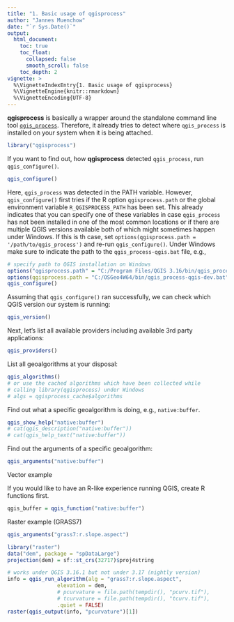 ```yaml
---
title: "1. Basic usage of qgisprocess"
author: "Jannes Muenchow"
date: "`r Sys.Date()`"
output:
  html_document:
    toc: true
    toc_float:
      collapsed: false
      smooth_scroll: false
    toc_depth: 2
vignette: >
  %\VignetteIndexEntry{1. Basic usage of qgisprocess}
  %\VignetteEngine{knitr::rmarkdown}
  %\VignetteEncoding{UTF-8}
---
```


**qgisprocess** is basically a wrapper around the standalone command line tool [`qgis_process`](https://github.com/qgis/QGIS-Documentation/issues/5803).
Therefore, it already tries to detect where `qgis_process` is installed on your system when it is being attached.

```r
library("qgisprocess")
```

If you want to find out, how **qgisprocess**  detected `qgis_process`, run `qgis_configure()`.

```r
qgis_configure()
```

Here, `qgis_process` was detected in the PATH variable.
However, `qgis_configure()` first tries if the R option `qgisprocess.path` or the global environment variable `R_QGISPROCESS_PATH` has been set.
This already indicates that you can specify one of these variables in case `qgis_process` has not been installed in one of the most common locations or if there are multiple QGIS versions available both of which might sometimes happen under Windows.
If this is th case, set `options(qgisprocess.path = '/path/to/qgis_process')` and re-run `qgis_configure()`.
Under Windows make sure to indicate the path to the `qgis_process-qgis.bat` file, e.g.,

```r
# specify path to QGIS installation on Windows 
options("qgisprocess.path" = "C:/Program Files/QGIS 3.16/bin/qgis_process-qgis.bat")
options(qgisprocess.path = "C:/OSGeo4W64/bin/qgis_process-qgis-dev.bat")
qgis_configure()
```

Assuming that `qgis_configure()` ran successfully, we can check which QGIS version our system is running:

```r
qgis_version()
```

Next, let's list all available providers including available 3rd party applications: 

```r
qgis_providers()
```

List all geoalgorithms at your disposal:

```r
qgis_algorithms()
# or use the cached algorithms which have been collected while
# calling library(qgisprocess) under Windows
# algs = qgisprocess_cache$algorithms
```

Find out what a specific geoalgorithm is doing, e.g., `native:buffer`.

```r
qgis_show_help("native:buffer")
# cat(qgis_description("native:buffer"))
# cat(qgis_help_text("native:buffer"))
```

Find out the arguments of a specific geoalgorithm:

```r
qgis_arguments("native:buffer")
```


Vector example

If you would like to have an R-like experience running QGIS, create R functions first.

```r
qgis_buffer = qgis_function("native:buffer")
```


Raster example (GRASS7)

```r
qgis_arguments("grass7:r.slope.aspect")
```

```r
library("raster")
data("dem", package = "spDataLarge")
projection(dem) = sf::st_crs(32717)$proj4string

# works under QGIS 3.16.1 but not under 3.17 (nightly version)
info = qgis_run_algorithm(alg = "grass7:r.slope.aspect",
                elevation = dem, 
                # pcurvature = file.path(tempdir(), "pcurv.tif"),
                # tcurvature = file.path(tempdir(), "tcurv.tif"),
                .quiet = FALSE)
raster(qgis_output(info, "pcurvature")[1])
```

<!--
# raster example
## ----slope_aspect, eval = TRUE, messages = FALSE, cache = FALSE----------
params$elevation <- dem
params$pcurvature <- file.path(tempdir(), "pcurv.tif")
params$tcurvature <- file.path(tempdir(), "tcurv.tif")
out <- run_qgis(alg = "grass7:r.slope.aspect",
                params = params,
                load_output = TRUE,
                show_output_paths = FALSE)
class(out)
names(out)

## ----eval = FALSE--------------------------------------------------------
library("raster")
plot(stack(out))

-->
